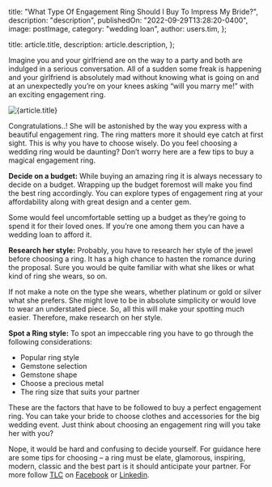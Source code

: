 
  title: "What Type Of Engagement Ring Should I Buy To Impress My Bride?",
  description: "description",
  publishedOn: "2022-09-29T13:28:20-0400",
  image: postImage,
  category: "wedding loan",
  author: users.tim,
};

  title: article.title,
  description: article.description,
};


Imagine you and your girlfriend are on the way to a party and both are indulged in a serious conversation. All of a sudden some freak is happening and your girlfriend is absolutely mad without knowing what is going on and at an unexpectedly you’re on your knees asking “will you marry me!” with an exciting engagement ring.

<Image src={postImage} alt={article.title} />

Congratulations..! She will be astonished by the way you express with a beautiful engagement ring. The ring matters more it should eye catch at first sight. This is why you have to choose wisely. Do you feel choosing a wedding ring would be daunting? Don’t worry here are a few tips to buy a magical engagement ring.

**Decide on a budget:**
While buying an amazing ring it is always necessary to decide on a budget. Wrapping up the budget foremost will make you find the best ring accordingly. You can explore types of engagement ring at your affordability along with great design and a center gem.

Some would feel uncomfortable setting up a budget as they’re going to spend it for their loved ones. If you’re one among them you can have a wedding loan to afford it.

**Research her style:**
Probably, you have to research her style of the jewel before choosing a ring. It has a high chance to hasten the romance during the proposal. Sure you would be quite familiar with what she likes or what kind of ring she wears, so on.

If not make a note on the type she wears, whether platinum or gold or silver what she prefers. She might love to be in absolute simplicity or would love to wear an understated piece. So, all this will make your spotting much easier. Therefore, make research on her style.

**Spot a Ring style:**
To spot an impeccable ring you have to go through the following considerations:

- Popular ring style
- Gemstone selection
- Gemstone shape
- Choose a precious metal
- The ring size that suits your partner

These are the factors that have to be followed to buy a perfect engagement ring. You can take your bride to choose clothes and accessories for the big wedding event. Just think about choosing an engagement ring will you take her with you?

Nope, it would be hard and confusing to decide yourself. For guidance here are some tips for choosing – a ring must be elate, glamorous, inspiring, modern, classic and the best part is it should anticipate your partner. For more follow [TLC](https://tlc.com.au/) on [Facebook](https://www.facebook.com/totallifestylecredit/) or [Linkedin](https://www.linkedin.com/company/tlc-total-lifestyle-credit/).
